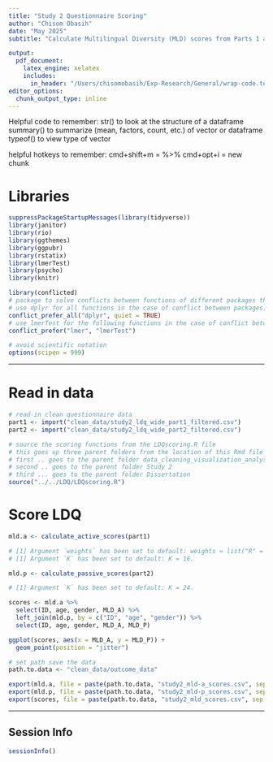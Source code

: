 ```yaml
---
title: "Study 2 Questionnaire Scoring"
author: "Chisom Obasih"
date: "May 2025"
subtitle: "Calculate Multilingual Diversity (MLD) scores from Parts 1 and 2 of Linguistic Diversity Questionnaire (LDQ)"

output: 
  pdf_document:
    latex_engine: xelatex
    includes:
      in_header: "/Users/chisomobasih/Exp-Research/General/wrap-code.tex"
editor_options: 
  chunk_output_type: inline
---
```


Helpful code to remember:
str() to look at the structure of a dataframe
summary() to summarize (mean, factors, count, etc.) of vector or dataframe
typeof() to view type of vector

helpful hotkeys to remember:
cmd+shift+m = %>%
cmd+opt+i = new chunk


# Libraries
```r
suppressPackageStartupMessages(library(tidyverse))
library(janitor)
library(rio)
library(ggthemes)
library(ggpubr)
library(rstatix)
library(lmerTest)
library(psycho)
library(knitr)

library(conflicted)
# package to solve conflicts between functions of different packages that use the same name
# use dplyr for all functions in the case of conflict between packages, output suppressed
conflict_prefer_all("dplyr", quiet = TRUE)
# use lmerTest for the following functions in the case of conflict between packages
conflict_prefer("lmer", "lmerTest")

# avoid scientific notation
options(scipen = 999)
```

------------------------------------------------------------------------


# Read in data

```r

# read-in clean questionnaire data
part1 <- import("clean_data/study2_ldq_wide_part1_filtered.csv")
part2 <- import("clean_data/study2_ldq_wide_part2_filtered.csv")

```


```r
# source the scoring functions from the LDQscoring.R file
# this goes up three parent folders from the location of this Rmd file (in the subfolder named Rmd)
# first .. goes to the parent folder data_cleaning_visualization_analysis
# second .. goes to the parent folder Study 2
# third ... goes to the parent folder Dissertation
source("../../LDQ/LDQscoring.R")
```


# Score LDQ

```r
mld.a <- calculate_active_scores(part1)

# [1] Argument `weights` has been set to default: weights = list("R" = 0.25, "L" = 0.25, "W" = 0.25, "S" = 0.25).
# [1] Argument `K` has been set to default: K = 16.
```


```r
mld.p <- calculate_passive_scores(part2)

# [1] Argument `K` has been set to default: K = 24.
```

```r
scores <- mld.a %>% 
  select(ID, age, gender, MLD_A) %>% 
  left_join(mld.p, by = c("ID", "age", "gender")) %>% 
  select(ID, age, gender, MLD_A, MLD_P)

ggplot(scores, aes(x = MLD_A, y = MLD_P)) +
  geom_point(position = "jitter")
```

```r
# set path save the data
path.to.data <- "clean_data/outcome_data"

export(mld.a, file = paste(path.to.data, "study2_mld-a_scores.csv", sep = "/"))
export(mld.p, file = paste(path.to.data, "study2_mld-p_scores.csv", sep = "/"))
export(scores, file = paste(path.to.data, "study2_mld_scores.csv", sep = "/"))
```

------------------------------------------------------------------------

## Session Info

```r
sessionInfo()
```
